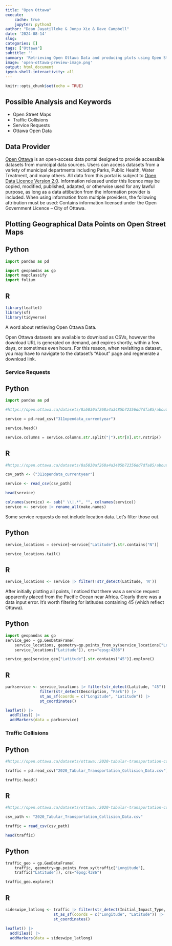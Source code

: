 ---
title: "Open Ottawa"
execute:
    cache: true
    jupyter: python3
author: "Dean Jayatilleke & Junpu Xie & Dave Campbell"
date: '2024-08-14'
slug: 
categories: []
tags: ["Ottawa"]
subtitle: ''
summary: 'Retrieving Open Ottawa Data and producing plots using Open Street Maps'
image: 'open-ottawa-preview-image.png'
output: html_document
ipynb-shell-interactivity: all
---

```{r setup, include=FALSE}
knitr::opts_chunk$set(echo = TRUE)
```

## Possible Analysis and Keywords

- Open Street Maps
- Traffic Collisions
- Service Requests
- Ottawa Open Data

## Data Provider

[Open Ottawa](https://open.ottawa.ca/) is an open-access data portal designed to provide accessible datasets from municipal data sources. Users can access datasets from a variety of municipal departments including Parks, Public Health, Water Treatment, and many others. All data from this portal is subject to [Open Data Licence Version 2.0](https://open.ottawa.ca/pages/open-data-licence). Information released under this licence may be copied, modified, published, adapted, or otherwise used for any lawful purpose, as long as a data attibution from the information provider is included. When using information from multiple providers, the following attribution must be used: Contains information licensed under the Open Government Licence – City of Ottawa.

## Plotting Geographical Data Points on Open Street Maps

::: {.panel-tabset}

## Python
```{python packages}

import pandas as pd 

import geopandas as gp
import mapclassify
import folium

```

## R
```{r libraries, message = FALSE, warning = FALSE}

library(leaflet) 
library(sf)
library(tidyverse)

```

:::

A word about retrieving Open Ottawa Data.

Open Ottawa datasets are available to download as CSVs, however the download URL is generated on demand, and expires shortly, within a few days,
or sometimes even hours. For this reason, when revisiting a dataset, you may have to navigate to the dataset's "About" page and regenerate a download link.


### Service Requests 

::: {.panel-tabset}

## Python
```{python pservice request dataset}
import pandas as pd 

#https://open.ottawa.ca/datasets/8a5030af268a4a3485b72356dd7dfa85/about

service = pd.read_csv("311opendata_currentyear")

service.head()

```


```{python pservice data cleaning}

service.columns = service.columns.str.split("|").str[0].str.rstrip()

```

## R
```{r service request dataset}

#https://open.ottawa.ca/datasets/8a5030af268a4a3485b72356dd7dfa85/about

csv_path <- ("311opendata_currentyear")

service <- read_csv(csv_path)

head(service)

```

```{r service data prep}

colnames(service) <- sub(" \\|.*", "", colnames(service))
service <- service |> rename_all(make.names)

```

:::

Some service requests do not include location data. Let's filter those out.

::: {.panel-tabset}

## Python
```{python pservice locations}

service_locations = service[~service["Latitude"].str.contains("N")]

service_locations.tail()

```

## R
```{r rservice locations}

service_locations <- service |> filter(!str_detect(Latitude, 'N'))

```

:::


After initially plotting all points, I noticed that there was a service request apparently placed from the Pacific Ocean near Africa. Clearly there was a data input error. It's worth filtering for latitudes containing 45 (which reflect Ottawa).

::: {.panel-tabset}

## Python
```{python service map}
import geopandas as gp
service_geo = gp.GeoDataFrame(
    service_locations, geometry=gp.points_from_xy(service_locations["Longitude"],
    service_locations["Latitude"]), crs="epsg:4386")

service_geo[service_geo["Latitude"].str.contains("45")].explore()


```

## R
```{r park service map}

parkservice <- service_locations |> filter(str_detect(Latitude, "45")) |>
               filter(str_detect(Description, "Park")) |>
               st_as_sf(coords = c("Longitude", "Latitude")) |>
               st_coordinates()

leaflet() |>
  addTiles() |>
  addMarkers(data = parkservice)

```

:::

### Traffic Collisions

::: {.panel-tabset}

## Python
```{python ptraffic collision dataset}

#https://open.ottawa.ca/datasets/ottawa::2020-tabular-transportation-collision-data/about

traffic = pd.read_csv("2020_Tabular_Transportation_Collision_Data.csv")

traffic.head()

```

## R
```{r rtraffic collision dataset}

#https://open.ottawa.ca/datasets/ottawa::2020-tabular-transportation-collision-data/about

csv_path <- "2020_Tabular_Transportation_Collision_Data.csv"

traffic = read_csv(csv_path)

head(traffic)

```
:::


::: {.panel-tabset}

## Python
```{python psideswipe map}

traffic_geo = gp.GeoDataFrame(
    traffic, geometry=gp.points_from_xy(traffic["Longitude"],
    traffic["Latitude"]), crs="epsg:4386")

traffic_geo.explore()

```

## R
```{r rsideswipe map}

sideswipe_latlong <- traffic |> filter(str_detect(Initial_Impact_Type, "Sideswipe")) |>
                     st_as_sf(coords = c("Longitude", "Latitude")) |>
                     st_coordinates()
                     
leaflet() |>
  addTiles() |>
  addMarkers(data = sideswipe_latlong)
```

:::



